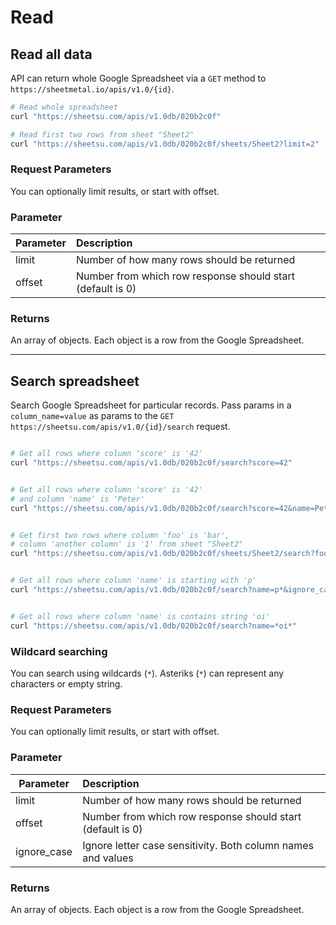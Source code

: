 
# Read 


## **Read all data**
API can return whole Google Spreadsheet via a `GET` method to `https://sheetmetal.io/apis/v1.0/{id}`.

```sh
# Read whole spreadsheet
curl "https://sheetsu.com/apis/v1.0db/020b2c0f"

# Read first two rows from sheet "Sheet2"
curl "https://sheetsu.com/apis/v1.0db/020b2c0f/sheets/Sheet2?limit=2"

```

### **Request Parameters**
You can optionally limit results, or start with offset.

### **Parameter**

| Parameter     | Description                                               |
| ------------- |:----------------------------------------------------------|
| limit         | Number of how many rows should be returned                |
| offset        | Number from which row response should start (default is 0)|


### **Returns**
An array of objects. Each object is a row from the Google Spreadsheet.

----

## **Search spreadsheet**
Search Google Spreadsheet for particular records. Pass params in a `column_name=value` as params to the `GET https://sheetsu.com/apis/v1.0/{id}/search` request.

```sh

# Get all rows where column 'score' is '42'
curl "https://sheetsu.com/apis/v1.0db/020b2c0f/search?score=42"


# Get all rows where column 'score' is '42'
# and column 'name' is 'Peter'
curl "https://sheetsu.com/apis/v1.0db/020b2c0f/search?score=42&name=Peter"


# Get first two rows where column 'foo' is 'bar',
# column 'another column' is '1' from sheet "Sheet2"
curl "https://sheetsu.com/apis/v1.0db/020b2c0f/sheets/Sheet2/search?foo=bar&another%20column=1&limit=2"


# Get all rows where column 'name' is starting with 'p'
curl "https://sheetsu.com/apis/v1.0db/020b2c0f/search?name=p*&ignore_case=true"


# Get all rows where column 'name' is contains string 'oi'
curl "https://sheetsu.com/apis/v1.0db/020b2c0f/search?name=*oi*"

```

### **Wildcard searching**
You can search using wildcards (`*`). Asteriks (`*`) can represent any characters or empty string.

### **Request Parameters**
You can optionally limit results, or start with offset.

### **Parameter**

| Parameter     | Description                                                 |
| ------------- |:------------------------------------------------------------|
| limit         | Number of how many rows should be returned                  |
| offset        | Number from which row response should start (default is 0)  |
| ignore_case   | Ignore letter case sensitivity. Both column names and values|


### **Returns**
An array of objects. Each object is a row from the Google Spreadsheet.